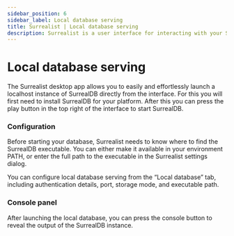```yaml
---
sidebar_position: 6
sidebar_label: Local database serving
title: Surrealist | Local database serving
description: Surrealist is a user interface for interacting with your SurrealDB database visually. It enables you to seamlessly connect to any SurrealDB instance, allowing you to execute queries, explore your tables, design your schemas, and much more.
---
```


# Local database serving

The Surrealist desktop app allows you to easily and effortlessly launch a localhost instance of SurrealDB directly from the interface. For this you will first need to install SurrealDB for your platform. After this you can press the play button in the top right of the interface to start SurrealDB.

### Configuration

Before starting your database, Surrealist needs to know where to find the SurrealDB executable. You can either make it available in your environment PATH, or enter the full path to the executable in the Surrealist settings dialog.

You can configure local database serving from the “Local database” tab, including authentication details, port, storage mode, and executable path.

### Console panel

After launching the local database, you can press the console button to reveal the output of the SurrealDB instance.